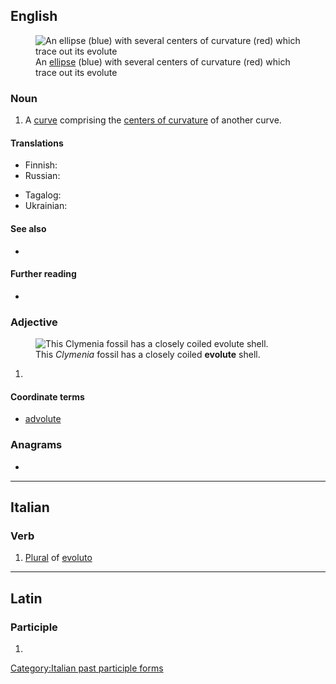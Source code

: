 ==English==
[[File:Ellipse with evolute.png|thumb|An [[ellipse]] (blue) with several centers of curvature (red) which trace out its evolute]]

===Noun===
{{en-noun}}

# {{lb|en|geometry}} A [[curve]] comprising the [[center of curvature|centers of curvature]] of another curve.

====Translations====
{{trans-top|a curve comprising the centers of curvature of another curve}}
* Finnish: {{t|fi|evoluutta}}
* Russian: {{t+|ru|эволюта|f|sc=Cyrl}}
{{trans-mid}}
* Tagalog: {{t|tl|balisultag}}
* Ukrainian: {{t|uk|еволюта|f|sc=Cyrl}}
{{trans-bottom}}

====See also====
* {{l|en|involute}}

====Further reading====
* {{pedia}}

===Adjective===
{{en-adj|?}}
[[File:Clymeniidae_-_Clymenia_laevigata.JPG|right|thumb|This ''Clymenia'' fossil has a closely coiled '''evolute''' shell.]]

# {{lb|en|malacology}} {{rfdef|lang=en}}

====Coordinate terms====
* [[advolute]]

===Anagrams===
* {{anagrams|en|a=eelotuv|velouté}}

----

==Italian==

===Verb===
{{head|it|verb form|g=f}}

# [[plural|Plural]] of [[evoluto]]

[[Category:Italian past participle forms]]

----

==Latin==

===Participle===
{{la-part-form|ēvolūte}}

# {{inflection of|ēvolūtus||voc|m|s|lang=la}}